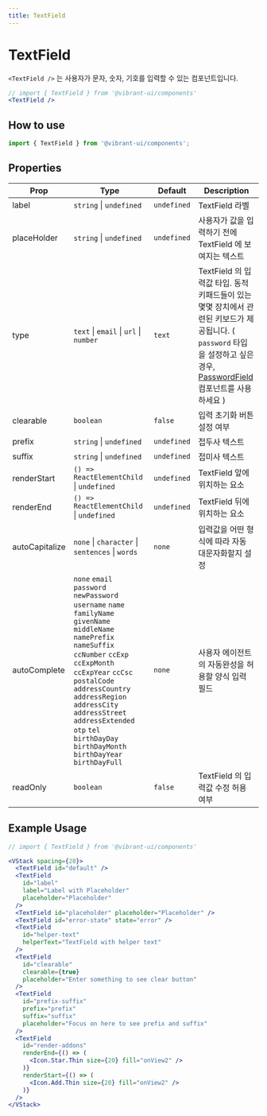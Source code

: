 ```yaml
---
title: TextField
---
```


# TextField

`<TextField />` 는 사용자가 문자, 숫자, 기호를 입력할 수 있는 컴포넌트입니다.

```jsx live
// import { TextField } from '@vibrant-ui/components'
<TextField />
```

## How to use

```jsx
import { TextField } from '@vibrant-ui/components';
```

## Properties

| Prop           | Type                                                                                                                                                                                                                                                                                                                                                | Default     | Description                                                                                                                                                                                |
| -------------- | --------------------------------------------------------------------------------------------------------------------------------------------------------------------------------------------------------------------------------------------------------------------------------------------------------------------------------------------------- | ----------- | ------------------------------------------------------------------------------------------------------------------------------------------------------------------------------------------ |
| label          | `string` \| `undefined`                                                                                                                                                                                                                                                                                                                             | `undefined` | TextField 라벨                                                                                                                                                                             |
| placeHolder    | `string` \| `undefined`                                                                                                                                                                                                                                                                                                                             | `undefined` | 사용자가 값을 입력하기 전에 TextField 에 보여지는 텍스트                                                                                                                                   |
| type           | `text` \| `email` \| `url` \| `number`                                                                                                                                                                                                                                                                                                              | `text`      | TextField 의 입력값 타입. 동적 키패드들이 있는 몇몇 장치에서 관련된 키보드가 제공됩니다. ( `password` 타입을 설정하고 싶은 경우, [PasswordField](../PasswordField) 컴포넌트를 사용하세요 ) |
| clearable      | `boolean`                                                                                                                                                                                                                                                                                                                                           | `false`     | 입력 초기화 버튼 설정 여부                                                                                                                                                                 |
| prefix         | `string` \| `undefined`                                                                                                                                                                                                                                                                                                                             | `undefined` | 접두사 텍스트                                                                                                                                                                              |
| suffix         | `string` \| `undefined`                                                                                                                                                                                                                                                                                                                             | `undefined` | 접미사 텍스트                                                                                                                                                                              |
| renderStart    | `() => ReactElementChild` \| `undefined`                                                                                                                                                                                                                                                                                                            | `undefined` | TextField 앞에 위치하는 요소                                                                                                                                                               |
| renderEnd      | `() => ReactElementChild` \| `undefined`                                                                                                                                                                                                                                                                                                            | `undefined` | TextField 뒤에 위치하는 요소                                                                                                                                                               |
| autoCapitalize | `none` \| `character` \| `sentences` \| `words`                                                                                                                                                                                                                                                                                                     | `none`      | 입력값을 어떤 형식에 따라 자동 대문자화할지 설정                                                                                                                                           |
| autoComplete   | `none` `email` `password` `newPassword` `username` `name` `familyName` `givenName` `middleName` `namePrefix` `nameSuffix` `ccNumber` `ccExp` `ccExpMonth` `ccExpYear` `ccCsc` `postalCode` `addressCountry` `addressRegion` `addressCity` `addressStreet` `addressExtended` `otp` `tel` `birthDayDay` `birthDayMonth` `birthDayYear` `birthDayFull` | `none`      | 사용자 에이전트의 자동완성을 허용할 양식 입력 필드                                                                                                                                         |
| readOnly       | `boolean`                                                                                                                                                                                                                                                                                                                                           | `false`     | TextField 의 입력값 수정 허용 여부                                                                                                                                                         |

## Example Usage

```jsx live
// import { TextField } from '@vibrant-ui/components'

<VStack spacing={20}>
  <TextField id="default" />
  <TextField
    id="label"
    label="Label with Placeholder"
    placeholder="Placeholder"
  />
  <TextField id="placeholder" placeholder="Placeholder" />
  <TextField id="error-state" state="error" />
  <TextField
    id="helper-text"
    helperText="TextField with helper text"
  />
  <TextField
    id="clearable"
    clearable={true}
    placeholder="Enter something to see clear button"
  />
  <TextField
    id="prefix-suffix"
    prefix="prefix"
    suffix="suffix"
    placeholder="Focus on here to see prefix and suffix"
  />
  <TextField
    id="render-addons"
    renderEnd={() => (
      <Icon.Star.Thin size={20} fill="onView2" />
    )}
    renderStart={() => (
      <Icon.Add.Thin size={20} fill="onView2" />
    )}
  />
</VStack>
```

